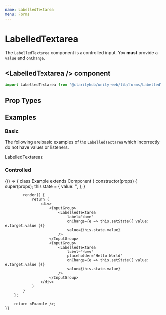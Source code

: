 ```yaml
---
name: LabelledTextarea
menu: Forms
---
```



# LabelledTextarea

The `LabelledTextarea` component is a controlled input. You <b>must</b> provide a
`value` and `onChange`.

## \<LabelledTextarea /\> component

```js
import LabelledTextarea from '@clarityhub/unity-web/lib/forms/LabelledTextarea';
```

## Prop Types

<PropsTable of={LabelledTextarea} />

## Examples

### Basic

The following are basic examples of the `LabelledTextarea` which incorrectly do
not have values or listeners.

<Playground>
    <p>
        LabelledTextareas:
    </p>
    <InputGroup>
        <LabelledTextarea
            label="State, Province, or Region"
            type="text"
            name="test"
        />
    </InputGroup>
    <InputGroup>
        <LabelledTextarea
            label="State, Province, or Region"
            type="text"
            name="test"
            value={`a
b
c
d
e
f
g
h
i
j
k
l
m
n
o
p
q
r
s
t
u
v
w
x
y
z
            `}
        />
    </InputGroup>
    <InputGroup>
        <LabelledTextarea
            defaultValue="Arizona"
            label="State, Province, or Region"
            type="text"
            name="test"
            error
        />
    </InputGroup>
    <InputGroup>
        <LabelledTextarea label="Name" value="Hello World" disabled />
    </InputGroup>
</Playground>

### Controlled

<Playground>
    {() => {
        class Example extends Component {
            constructor(props) {
                super(props);
                this.state = {
                    value: '',
                };
            }

            render() {
                return (
                    <div>
                        <InputGroup>
                            <LabelledTextarea
                                label="Name"
                                onChange={e => this.setState({ value: e.target.value })}
                                value={this.state.value}
                            />
                        </InputGroup>
                        <InputGroup>
                            <LabelledTextarea
                                label="Name"
                                placeholder="Hello World"
                                onChange={e => this.setState({ value: e.target.value })}
                                value={this.state.value}
                            />
                        </InputGroup>
                    </div>
                )
            }
        };

        return <Example />;
    }}
</Playground>
